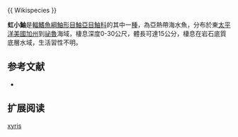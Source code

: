 {{Speciesbox
| name = 虹小鮋
| image = 
| image_width = 250px
| status = LC
| status_system = IUCN3.1
| genus = Scorpaenodes
| species = xyris
| authority =  [[Jordan_&_Gilbert|Jordan & Gilbert]], 1882 
| synonyms = *''Sebastopsis xyris,Jordan & Gilbert, 1882''
}}{{ Wikispecies }}

'''虹小鮋'''是[[輻鰭魚綱|輻鰭魚綱]][[鮋形目|鮋形目]][[鮋亞目|鮋亞目]][[鮋科|鮋科]]的其中一[[種|種]]，為亞熱帶海水魚，分布於東[[太平洋|太平洋]][[美國|美國]][[加州|加州]]到[[祕魯|祕魯]]海域，棲息深度0-30公尺，體長可達15公分，棲息在岩石底質底層水域，生活習性不明。
==参考文献==
*{{FishBase_species|genus=Scorpaenodes|species=xyris|year=2014|month=7}}

== 扩展阅读 ==
{{refbegin}}
{{wikispecies-inline|Scorpaenodes xyris|虹小鮋}}
{{refend}}
{{Taxonbar|from=Q2110822}}

[[Category:小鮋屬|xyris]]


{{鮋形目小作品}}